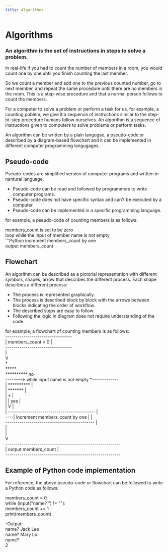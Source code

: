 ---
title: Algorithms
---

# Algorithms

### An algorithm is the set of instructions in steps to solve a problem.

In real-life if you had to count the number of members in a room, you would count one by one until you finish counting the last member.

So we count a member and add one to the previous counted number, go to next member, and repeat the same procedure until there are no members in the room. This is a step-wise procedure and that a normal person follows to count the members.

For a computer to solve a problem or perform a task for us, for example, a counting poblem, we give it a sequence of instructions similar to the step-bt-step procedure humans follow ourselves. An algorithm is a sequence of instructions given to computers to solve problems or perform tasks.

An algorithm can be written by a plain langugae, a pseudo-code or described by a diagram-based flowchart and it can be implemented in different computer programming langugages. 

## Pseudo-code
Pseudo-codes are simplified version of computer programs and written in nantural language.

- Pseudo-code can be read and followed by programmers to write computer programs.
- Pseudo-code does not have specific syntax and can't be executed by a computer.
- Pseudo-code can be implemented in a specific programming language.

for example, a pseudo-code of counting members is as follows:

members_count is set to be zero<br />
loop while the input of member name is not empty<br />
'''Python    increment members_count by one<br />
output members_count

## Flowchart
An algorithm can be described as a pictorial representation with different symbols, shapes, arrow that describes the different process. Each shape describes a different process:

- The process is represented graphically.
- The process is described block by block with the arrows between blocks indicating the order of workflow.
- The described steps are easy to follow.
- Following the logic in diagram does not require understanding of the code.
 
for example, a flowchart of counting members is as follows:<br />
        ---------------------------------<br />
        |    members_count = 0          |<br />
        ---------------------------------<br />
                      |<br />
                      V<br />
                      *<br />
                    ******<br />
                  **********                      no<br />
     ------->* while input name is not empty *-------------<br />
     |            **********                              |<br />
     |              *******                               |<br />
     |                 *                                  |<br />
     |                 |  yes                             |<br />
     |                 V                                  |<br />
     |    -------------------------------------------     |<br />
     ----|   increment members_count by one |     |<br />
         --------------------------------------------     |<br />
                                                          |<br />
                                                          |<br />
                                                          V<br />
         ---------------------------------------------------------<br />
         |  output members_count                                 |<br />
         ---------------------------------------------------------<br />

## Example of Python code implementation
For reference, the above pseudo-code or flowchart can be followed to write a Python code as follows:

members_count = 0<br />
while (input("name? ") != ""):<br />
     members_count += 1<br />
print(members_count)<br />

-Output:<br />
name? Jack Lee<br />
name? Mary Lo<br />
name? <br />
2<br />